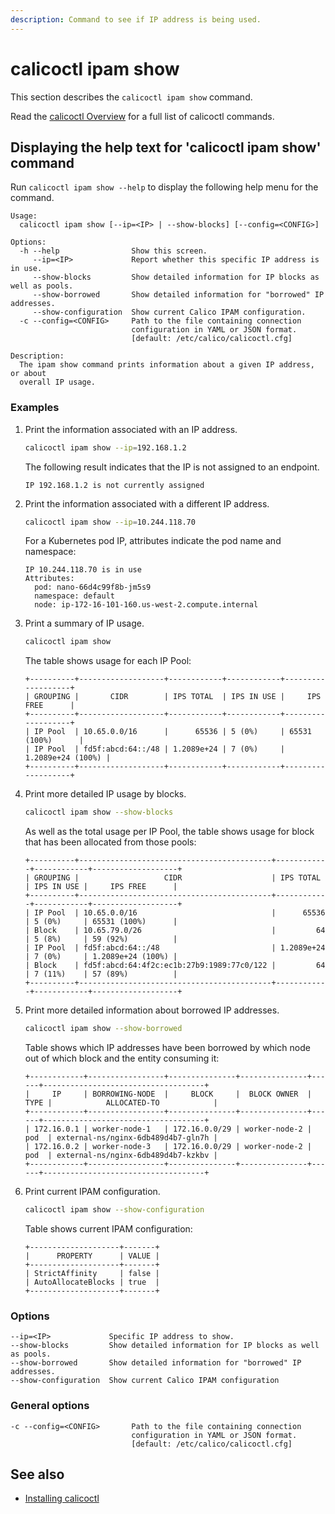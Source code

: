 ```yaml
---
description: Command to see if IP address is being used.
---
```



# calicoctl ipam show

This section describes the `calicoctl ipam show` command.

Read the [calicoctl Overview](../overview.mdx) for a full list of calicoctl commands.

## Displaying the help text for 'calicoctl ipam show' command

Run `calicoctl ipam show --help` to display the following help menu for the
command.

```
Usage:
  calicoctl ipam show [--ip=<IP> | --show-blocks] [--config=<CONFIG>]

Options:
  -h --help                Show this screen.
     --ip=<IP>             Report whether this specific IP address is in use.
     --show-blocks         Show detailed information for IP blocks as well as pools.
     --show-borrowed       Show detailed information for "borrowed" IP addresses.
     --show-configuration  Show current Calico IPAM configuration.
  -c --config=<CONFIG>     Path to the file containing connection
                           configuration in YAML or JSON format.
                           [default: /etc/calico/calicoctl.cfg]

Description:
  The ipam show command prints information about a given IP address, or about
  overall IP usage.
```

### Examples

1. Print the information associated with an IP address.

   ```bash
   calicoctl ipam show --ip=192.168.1.2
   ```

   The following result indicates that the IP is not assigned to an endpoint.

   ```
   IP 192.168.1.2 is not currently assigned
   ```

1. Print the information associated with a different IP address.

   ```bash
   calicoctl ipam show --ip=10.244.118.70
   ```

   For a Kubernetes pod IP, attributes indicate the pod name and namespace:

   ```
   IP 10.244.118.70 is in use
   Attributes:
     pod: nano-66d4c99f8b-jm5s9
     namespace: default
     node: ip-172-16-101-160.us-west-2.compute.internal
   ```

1. Print a summary of IP usage.

   ```bash
   calicoctl ipam show
   ```

   The table shows usage for each IP Pool:

   ```
   +----------+-------------------+------------+------------+-------------------+
   | GROUPING |       CIDR        | IPS TOTAL  | IPS IN USE |     IPS FREE      |
   +----------+-------------------+------------+------------+-------------------+
   | IP Pool  | 10.65.0.0/16      |      65536 | 5 (0%)     | 65531 (100%)      |
   | IP Pool  | fd5f:abcd:64::/48 | 1.2089e+24 | 7 (0%)     | 1.2089e+24 (100%) |
   +----------+-------------------+------------+------------+-------------------+
   ```

1. Print more detailed IP usage by blocks.

   ```bash
   calicoctl ipam show --show-blocks
   ```

   As well as the total usage per IP Pool, the table shows usage for block that has been allocated from those pools:

   ```
   +----------+-------------------------------------------+------------+------------+-------------------+
   | GROUPING |                   CIDR                    | IPS TOTAL  | IPS IN USE |     IPS FREE      |
   +----------+-------------------------------------------+------------+------------+-------------------+
   | IP Pool  | 10.65.0.0/16                              |      65536 | 5 (0%)     | 65531 (100%)      |
   | Block    | 10.65.79.0/26                             |         64 | 5 (8%)     | 59 (92%)          |
   | IP Pool  | fd5f:abcd:64::/48                         | 1.2089e+24 | 7 (0%)     | 1.2089e+24 (100%) |
   | Block    | fd5f:abcd:64:4f2c:ec1b:27b9:1989:77c0/122 |         64 | 7 (11%)    | 57 (89%)          |
   +----------+-------------------------------------------+------------+------------+-------------------+
   ```

1. Print more detailed information about borrowed IP addresses.

   ```bash
   calicoctl ipam show --show-borrowed
   ```

   Table shows which IP addresses have been borrowed by which node out of which block and the entity consuming it:

   ```
   +------------+-----------------+---------------+---------------+------+------------------------------------+
   |     IP     | BORROWING-NODE  |     BLOCK     |  BLOCK OWNER  | TYPE |            ALLOCATED-TO            |
   +------------+-----------------+---------------+---------------+------+------------------------------------+
   | 172.16.0.1 | worker-node-1   | 172.16.0.0/29 | worker-node-2 | pod  | external-ns/nginx-6db489d4b7-gln7h |
   | 172.16.0.2 | worker-node-3   | 172.16.0.0/29 | worker-node-2 | pod  | external-ns/nginx-6db489d4b7-kzkbv |
   +------------+-----------------+---------------+---------------+------+------------------------------------+
   ```

1. Print current IPAM configuration.

   ```bash
   calicoctl ipam show --show-configuration
   ```

   Table shows current IPAM configuration:

   ```
   +--------------------+-------+
   |      PROPERTY      | VALUE |
   +--------------------+-------+
   | StrictAffinity     | false |
   | AutoAllocateBlocks | true  |
   +--------------------+-------+
   ```

### Options

```
--ip=<IP>             Specific IP address to show.
--show-blocks         Show detailed information for IP blocks as well as pools.
--show-borrowed       Show detailed information for "borrowed" IP addresses.
--show-configuration  Show current Calico IPAM configuration
```

### General options

```
-c --config=<CONFIG>       Path to the file containing connection
                           configuration in YAML or JSON format.
                           [default: /etc/calico/calicoctl.cfg]
```

## See also

- [Installing calicoctl](../../../operations/calicoctl/install.mdx)
